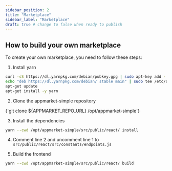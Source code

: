 ```yaml
---
sidebar_position: 2
title: "Marketplace"
sidebar_label: "Marketplace"
draft: true # change to false when ready to publish
---
```



## How to build your own marketplace

To create your own marketplace, you need to follow these steps:

1. Install yarn

```bash
curl -sS https://dl.yarnpkg.com/debian/pubkey.gpg | sudo apt-key add -
echo "deb https://dl.yarnpkg.com/debian/ stable main" | sudo tee /etc/apt/sources.list.d/yarn.list
apt-get update
apt-get install -y yarn
```

2. Clone the <Link to={APPMARKET_REPO_URL}>appmarket-simple</Link> repository

<CodeBlock language="bash">
    {`git clone ${APPMARKET_REPO_URL} /opt/appmarket-simple`}
</CodeBlock>

3. Install the dependencies

```bash
yarn --cwd /opt/appmarket-simple/src/public/react/ install
```

4. Comment line 2 and uncomment line 1 to `src/public/react/src/constants/endpoints.js`

5. Build the frontend

```bash
yarn --cwd /opt/appmarket-simple/src/public/react/ build
```
